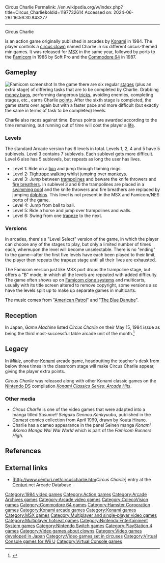 Circus Charlie
Permalink: //en.wikipedia.org/w/index.php?title=Circus_Charlie&oldid=1197732614
Accessed on: 2024-06-26T16:56:30.843277



------
Circus Charlie
{{Multiple issues|
{{Expand Japanese|topic=vg|サーカスチャーリー|date=April 2009}}
{{One source|date=October 2021}}
}}
{{Infobox video game
|title = Circus Charlie
|image = CircusCharlie arcadeflyer.png
|caption = Japanese arcade flyer
|developer = [[Konami]]
|publisher = [[Konami]]
|designer = Matthew Barnard {{citation needed|date=August 2016}}
|series =
|engine =
|released = '''1984:''' Arcade, MSX<br>'''1986:''' Famicom<br>'''1987:''' C64
|genre = [[Action video game|Action]]
|modes = 1-2 players alternating
|platforms = [[Arcade game|Arcade]], [[Commodore 64]], [[MSX]], [[ColecoVision]], [[Famicom]]
}}

{{nihongo|'''''Circus Charlie'''''|サーカスチャーリー|Sākasu Chārī}} is an action game originally published in arcades by [[Konami]] in 1984. The player controls a [[circus clown]] named Charlie in six different circus-themed minigames. It was released for [[MSX]] in the same year, followed by ports to the [[Nintendo Entertainment System|Famicom]] in 1986 by Soft Pro and the [[Commodore 64]] in 1987.

==Gameplay==
[[File:Circus Charlie (Japan) arcade videogame NES rom.png|thumb|right|Famicom screenshot]]
In the game there are six regular [[Level (video gaming)|stages]] (plus an extra stage) of differing tasks that are to be completed by Charlie. Grabbing [[money bag]]s, performing dangerous [[wikt:trick|trick]]s, avoiding enemies, completing stages, etc., earns Charlie [[score (gaming)|points]]. After the sixth stage is completed, the game starts over again but with a faster pace and more difficult (but exactly the same in terms of task to be completed) levels.

Charlie also races against time. Bonus points are awarded according to the time remaining, but running out of time will cost the player a [[life (gaming)|life]].

===Levels===
The standard Arcade version has 6 levels in total. Levels 1, 2, 4 and 5 have 5 sublevels. Level 3 contains 7 sublevels. Each sublevel gets more difficult. Level 6 also has 5 sublevels, but repeats as long the user has lives.

* Level 1: Ride on a [[lion]] and jump through flaming rings.
* Level 2: [[Tightrope walking]] whilst jumping over [[monkey]]s.
* Level 3: Jump between [[trampoline]]s and beware the knife throwers and [[Fire breathing (circus act)|fire breathers]]. In sublevel 3 and 6 the trampolines are placed in a [[swimming pool]] and the knife throwers and fire breathers are replaced by jumping [[dolphin]]s. This level is not present in the MSX and Famicom/NES ports of the game.
* Level 4: Jump from ball to ball.
* Level 5: Ride a horse and jump over trampolines and walls.
* Level 6: Swing from one [[trapeze]] to the next.

===Versions===
{{unreferenced section|date=December 2018}}
In arcades, there's a "Level Select" version of the game, in which the player can choose any of the stages to play, but only a limited number of times each, whereupon the level will become unselectable. There is no "ending" to the game—after the first five levels have each been played to their limit, the player then repeats the trapeze stage until all their lives are exhausted.

The Famicom version just like MSX port drops the trampoline stage, but offers a "B" mode, in which all the levels are repeated with added difficulty. The game often shows up on [[Famiclone|Famicom clone systems]] and multicarts, usually with its title screen altered to remove copyright, some versions also have the levels split up to make up separate games in multicarts.

The music comes from "[[American Patrol]]" and "[[The Blue Danube]]".

== Reception ==
In Japan, ''Game Machine'' listed ''Circus Charlie'' on their May 15, 1984 issue as being the third most-successful table arcade unit of the month.<ref>{{cite magazine|title=Game Machine's Best Hit Games 25 - テーブル型TVゲーム機 (Table Videos)|magazine=[[:ja:ゲームマシン|Game Machine]]|issue=236|publisher=[[:ja:アミューズメント通信社|Amusement Press, Inc.]]|date=15 May 1984|page=29|lang=ja}}</ref>

==Legacy==
In ''[[Mikie]]'', another [[Konami]] arcade game, headbutting the teacher's desk from below three times in the classroom stage will make Circus Charlie appear, giving the player extra points.

''Circus Charlie'' was released along with other Konami classic games on the [[Nintendo DS]] compilation ''[[Konami Classics Series: Arcade Hits]]''.

=== Other media ===
* ''Circus Charlie'' is one of the video games that were adapted into a manga titled ''Susume!! Seigaku Dennou Kenkyuubu'', published in the ''[[Gamest]]'' comics collection from April 1999, drawn by [[Kouta Hirano]].
* Charlie has a cameo appearance in the panel Seinen manga ''Konami 4Koma Manga Wai Wai World'' which is part of the ''Famicom Runners High''.

==References==
{{reflist}}

==External links==
* [http://www.centuri.net/circuscharlie.htm''Circus Charlie''] entry at the [[Centuri]].net Arcade Database

[[Category:1984 video games]]
[[Category:Action games]]
[[Category:Arcade Archives games]]
[[Category:Arcade video games]]
[[Category:ColecoVision games]]
[[Category:Commodore 64 games]]
[[Category:Hamster Corporation games]]
[[Category:Konami arcade games]]
[[Category:Konami games]]
[[Category:MSX games]]
[[Category:Multiplayer and single-player video games]]
[[Category:Multiplayer hotseat games]]
[[Category:Nintendo Entertainment System games]]
[[Category:Nintendo Switch games]]
[[Category:PlayStation 4 games]]
[[Category:Video games about clowns]]
[[Category:Video games developed in Japan]]
[[Category:Video games set in circuses]]
[[Category:Virtual Console games for Wii U]]
[[Category:Virtual Console games]]